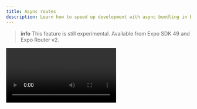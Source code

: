 ```yaml
---
title: Async routes
description: Learn how to speed up development with async bundling in Expo Router.
---
```



> **info** This feature is still experimental. Available from Expo SDK 49 and Expo Router v2.

<Video file="expo-router/async-routes.mp4" loop={false} />

Expo Router can automatically split your JavaScript bundle based on the route files using [React Suspense](https://react.dev/reference/react/Suspense). This enables faster development as only the routes you navigate to will be bundled or loaded into memory. This can also be useful for reducing the initial bundle size for your application.

Apps using the Hermes Engine will not benefit as much from bundle splitting as the bytecode is already memory mapped ahead of time. However, it will improve your over-the-air updates, React Server Components, and web support.

> When bundling for production, all suspense boundaries **will be disabled** and there will be no loading states.

## How it works

All Routes are wrapped inside a suspense boundary and are loaded asynchronously. This means that the first time you navigate to a route, it will take a little longer to load. However, once it is loaded, it will be cached and subsequent visits will be instant.

{/* The [Suspense fallback](https://react.dev/reference/react/Suspense#displaying-a-fallback-while-content-is-loading) or loading state **cannot be customized** at this time. We plan to add support in the future via a **route+loading.js** file. */}

Loading errors are handled in the parent route, via the [`ErrorBoundary`](/router/routing/errors) export.

Async routes cannot be statically filtered during development, so all files will be treated as routes even if they don't export a default component. After the component is bundled and loaded, then any invalid route will use a fallback warning screen. This behavior is development-only and will not be present in production.

## Setup

Enable the feature by setting the `asyncRoutes` option to `development` in your [app config](/versions/latest/config/app/):

```json app.json
{
  "expo": {
    "plugins": [
      [
        "expo-router",
        {
          "origin": "https://acme.com",
          "asyncRoutes": "development"
        }
      ]
    ]
  }
}
```

You can set platform-specific settings (`default`, `android`, `ios` or `web`) for `asyncRoutes` using an object:

```json app.json
{
  "expo": {
    "plugins": [
      [
        "expo-router",
        {
          "origin": "https://acme.com",
          "asyncRoutes": {
            "android": false,
            "default": "development"
          }
        }
      ]
    ]
  }
}
```

Then, when you are about to start your project, you can use the `--clear` flag to clear the Metro cache. This will ensure that the routes are loaded asynchronously:

<Terminal
  cmd={['$ npx expo start --clear', '', '# Or when exporting', '$ npx expo export --clear']}
/>

## Static rendering

The current static rendering system doesn't support rendering React Suspense boundaries to static HTML, so async routes will be disabled on web when rendering static pages. This will be improved in the future.
